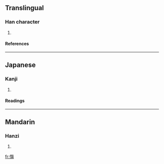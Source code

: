 ==Translingual==
===Han character===
{{Han char|rn=61|rad=心|as=11|sn=14|four=|canj=心人日竹 (POAH)}}
# {{defn|Han|sort=心11}}
====References====
{{Han ref|kx=0400.010|dkj=11133|dj=0739.210|hdz=42346.070|uh=616F|ud=24943}}
----
==Japanese==
===Kanji===
{{ja-kanji|grade=|rs=心11}}
# {{defn|Japanese}} 
====Readings====
{{ja-readings|on=[[しょう]] (shō)|kun=[[いたむ]] (itamu)}}
----
==Mandarin==
===Hanzi===
{{cmn-hanzi|pin=[[shāng]] ([[shang1]])|wg=shang<sup>1</sup>}}
# {{defn|Mandarin}}

[[fr:慯]]
